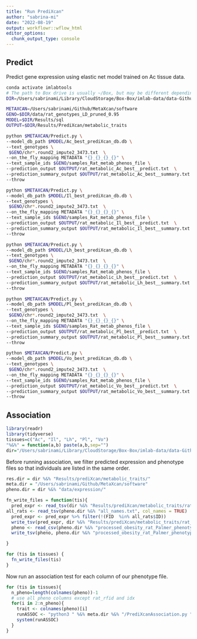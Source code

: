 ```yaml
---
title: "Run PrediXcan"
author: "sabrina-mi"
date: "2022-08-19"
output: workflowr::wflow_html
editor_options:
  chunk_output_type: console
---
```


## Predict

Predict gene expression using elastic net model trained on Ac tissue data.

```bash
conda activate imlabtools
# The path to Box drive is usually ~/Box, but may be different depending on operating system and Box Drive version
DIR=/Users/sabrinami/Library/CloudStorage/Box-Box/imlab-data/data-Github/Rat_Genomics_Paper_Pipeline

METAXCAN=/Users/sabrinami/Github/MetaXcan/software
GENO=$DIR/data/rat_genotypes_LD_pruned_0.95
MODEL=$DIR/Results/sql
OUTPUT=$DIR/Results/PrediXcan/metabolic_traits
```

```bash
python $METAXCAN/Predict.py \
--model_db_path $MODEL/Ac_best_prediXcan_db.db \
--text_genotypes \
 $GENO/chr*.round2_impute2_3473.txt  \
--on_the_fly_mapping METADATA "{}_{}_{}_{}" \
--text_sample_ids $GENO/samples_Rat_metab_phenos_file \
--prediction_output $OUTPUT/rat_metabolic_Ac_best__predict.txt  \
--prediction_summary_output $OUTPUT/rat_metabolic_Ac_best__summary.txt \
--throw

python $METAXCAN/Predict.py \
--model_db_path $MODEL/Il_best_prediXcan_db.db \
--text_genotypes \
 $GENO/chr*.round2_impute2_3473.txt  \
--on_the_fly_mapping METADATA "{}_{}_{}_{}" \
--text_sample_ids $GENO/samples_Rat_metab_phenos_file \
--prediction_output $OUTPUT/rat_metabolic_Il_best__predict.txt  \
--prediction_summary_output $OUTPUT/rat_metabolic_Il_best__summary.txt \
--throw

python $METAXCAN/Predict.py \
--model_db_path $MODEL/Lh_best_prediXcan_db.db \
--text_genotypes \
 $GENO/chr*.round2_impute2_3473.txt  \
--on_the_fly_mapping METADATA "{}_{}_{}_{}" \
--text_sample_ids $GENO/samples_Rat_metab_phenos_file \
--prediction_output $OUTPUT/rat_metabolic_Lh_best__predict.txt  \
--prediction_summary_output $OUTPUT/rat_metabolic_Lh_best__summary.txt \
--throw

python $METAXCAN/Predict.py \
--model_db_path $MODEL/Pl_best_prediXcan_db.db \
--text_genotypes \
 $GENO/chr*.round2_impute2_3473.txt  \
--on_the_fly_mapping METADATA "{}_{}_{}_{}" \
--text_sample_ids $GENO/samples_Rat_metab_phenos_file \
--prediction_output $OUTPUT/rat_metabolic_Pl_best__predict.txt  \
--prediction_summary_output $OUTPUT/rat_metabolic_Pl_best__summary.txt \
--throw

python $METAXCAN/Predict.py \
--model_db_path $MODEL/Vo_best_prediXcan_db.db \
--text_genotypes \
 $GENO/chr*.round2_impute2_3473.txt  \
--on_the_fly_mapping METADATA "{}_{}_{}_{}" \
--text_sample_ids $GENO/samples_Rat_metab_phenos_file \
--prediction_output $OUTPUT/rat_metabolic_Vo_best__predict.txt  \
--prediction_summary_output $OUTPUT/rat_metabolic_Vo_best__summary.txt \
--throw

```

## Association

```r
library(readr)
library(tidyverse)
tissues=c("Ac", "Il", "Lh", "Pl", "Vo")
"%&%" = function(a,b) paste(a,b,sep="")
dir="/Users/sabrinami/Library/CloudStorage/Box-Box/imlab-data/data-Github/Rat_Genomics_Paper_Pipeline/"

```

Before running association, we filter predicted expression and phenotype files so that individuals are listed in the same order.

```r
res.dir = dir %&% "Results/prediXcan/metabolic_traits/"
meta.dir = "/Users/sabrinami/Github/MetaXcan/software"
pheno.dir = dir %&% "data/expression/"

fn_write_files = function(tis){
  pred_expr <- read_tsv(dir %&% "Results/prediXcan/metabolic_traits/rat_metabolic_" %&% tis %&% "_best__predict.txt", col_names = TRUE)
all_rats <- read_tsv(pheno.dir %&% "all_names.txt", col_names = TRUE)
  pred_expr <- pred_expr %>% filter(!(FID  %in% all_rats$ID))
  write_tsv(pred_expr, dir %&% "Results/prediXcan/metabolic_traits/rat_metabolic_" %&% tis %&% "_target_set__predict.txt", col_names = TRUE)
  pheno <- read_csv(pheno.dir %&% "processed_obesity_rat_Palmer_phenotypes.csv", col_names = TRUE) %>% filter(!(rat_rfid  %in% all_rats$ID))
  write_tsv(pheno, pheno.dir %&% "processed_obesity_rat_Palmer_phenotypes_target_set.tsv", col_names = TRUE)

}

```

```r
for (tis in tissues) {
  fn_write_files(tis)
}

```

Now run an association test for each column of our phenotype file.

```r
for (tis in tissues){
  n_pheno=length(colnames(pheno))-1
  # use all pheno columns except rat_rfid and idx
  for(i in 2:n_pheno){
    trait <- colnames(pheno)[i]
    runASSOC <- "python3 " %&% meta.dir %&% "/PrediXcanAssociation.py " %&% "--expression_file " %&% res.dir %&% "rat_metabolic_" %&% tis %&% "_target_set__predict.txt --input_phenos_file " %&% pheno.dir %&% "processed_obesity_rat_Palmer_phenotypes_target_set.tsv " %&% "--input_phenos_column " %&% trait %&%  " --output " %&% res.dir %&% tis %&% "__association_" %&% trait %&% ".txt --verbosity 9 --throw"
    system(runASSOC)
  }
}


```
